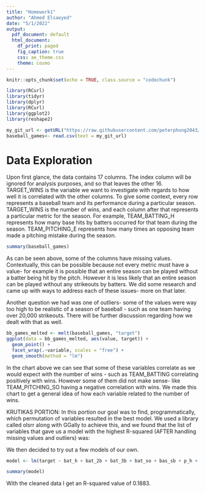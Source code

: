 ```yaml
---
title: "Homework1"
author: "Ahmed Elsaeyed"
date: "5/1/2022"
output:
  pdf_document: default
  html_document:
    df_print: paged
    fig_caption: true
    css: ae_theme.css
    theme: cosmo
---
```


```r
knitr::opts_chunk$set(echo = TRUE, class.source = "codechunk")

library(RCurl)
library(tidyr)
library(dplyr) 
library(RCurl)
library(ggplot2)
library(reshape2)
```

```r
my_git_url <- getURL("https://raw.githubusercontent.com/peterphung2043/data_621_hw_1/main/data/clean_train.csv")
baseball_games<- read.csv(text = my_git_url)

```

# Data Exploration

Upon first glance, the data contains 17 columns. The index column will be ignored for analysis purposes, and so that leaves the other 16. TARGET_WINS is the variable we want to investigate with regards to how well it is correlated with the other columns. To give some context, every row represents a baseball team and its performance during a particular season. TARGET_WINS is the number of wins, and each column after that represents a particular metric for the season. For example, TEAM_BATTING_H represents how many base hits by batters occurred for that team during the season. TEAM_PITCHING_E represents how many times an opposing team made a pitching mistake during the season. 
```r
summary(baseball_games)
```
As can be seen above, some of the columns have missing values. Contextually, this can be possible because not every metric must have a value- for example it is possible that an entire season can be played without a batter being hit by the pitch. However it is less likely that an entire season can be played without any strikeouts by batters. We did some research and came up with ways to address each of these issues- more on that later. 

Another question we had was one of outliers- some of the values were way too high to be realistic of a season of baseball - such as one team having over 20,000 strikeouts. There will be further discussion regarding how we dealt with that as well. 

```r
bb_games_melted <- melt(baseball_games, "target")
ggplot(data = bb_games_melted, aes(value, target)) +
  geom_point() +
  facet_wrap(.~variable, scales = "free") +
  geom_smooth(method = "lm")

```

In the chart above we can see that some of these variables correlate as we would expect with the number of wins - such as TEAM_BATTING correlating positively with wins. However some of them did not make sense- like TEAM_PITCHING_SO having a negative correlation with wins. We made this chart to get a general idea of how each variable related to the number of wins. 

KRUTIKAS PORTION: 
In this portion our goal was to find, programmatically, which permutation of variables resulted in the best model. We used a library called olsrr along with GGally to achieve this, and we found that the list of variables that gave us a model with the highest R-squared (AFTER handling missing values and outliers) was: 


We then decided to try out a few models of our own. 
```r

model <- lm(target ~ bat_h + bat_2b + bat_3b + bat_so + bas_sb + p_h + f_e, data = baseball_games)

summary(model)
```

With the cleaned data I get an R-squared value of 0.1883.



